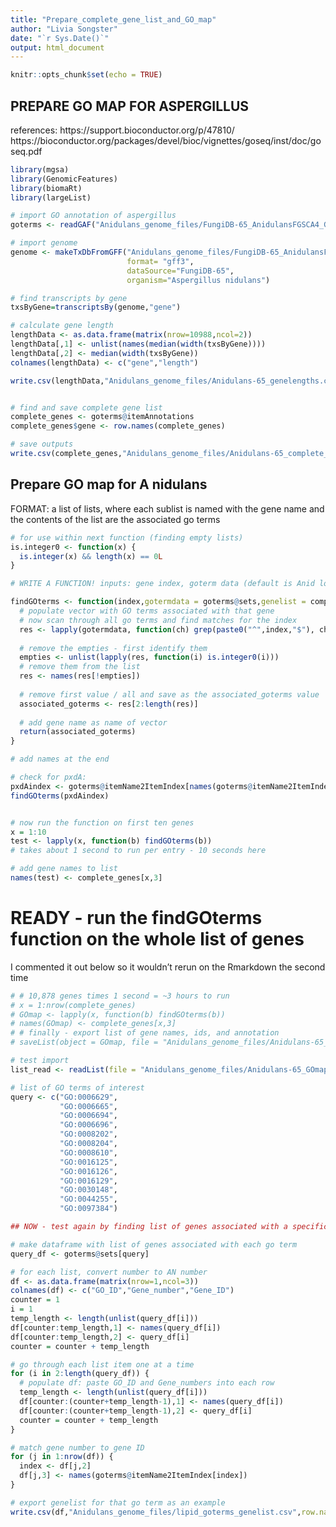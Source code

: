 ---
title: "Prepare_complete_gene_list_and_GO_map"
author: "Livia Songster"
date: "`r Sys.Date()`"
output: html_document
---

```{r setup, include=FALSE}
knitr::opts_chunk$set(echo = TRUE)
```

## PREPARE GO MAP FOR ASPERGILLUS
references:
https://support.bioconductor.org/p/47810/
https://bioconductor.org/packages/devel/bioc/vignettes/goseq/inst/doc/goseq.pdf
```{r import_libraries_and_data}
library(mgsa)
library(GenomicFeatures)
library(biomaRt)
library(largeList)

# import GO annotation of aspergillus
goterms <- readGAF("Anidulans_genome_files/FungiDB-65_AnidulansFGSCA4_GO.gaf")

# import genome
genome <- makeTxDbFromGFF("Anidulans_genome_files/FungiDB-65_AnidulansFGSCA4.gff",
                          format= "gff3",
                          dataSource="FungiDB-65",
                          organism="Aspergillus nidulans")

# find transcripts by gene
txsByGene=transcriptsBy(genome,"gene")

# calculate gene length
lengthData <- as.data.frame(matrix(nrow=10988,ncol=2))
lengthData[,1] <- unlist(names(median(width(txsByGene))))
lengthData[,2] <- median(width(txsByGene))
colnames(lengthData) <- c("gene","length")

write.csv(lengthData,"Anidulans_genome_files/Anidulans-65_genelengths.csv",row.names=FALSE)


# find and save complete gene list
complete_genes <- goterms@itemAnnotations
complete_genes$gene <- row.names(complete_genes)

# save outputs
write.csv(complete_genes,"Anidulans_genome_files/Anidulans-65_complete_gene_list.csv")
```
## Prepare GO map for A nidulans
FORMAT: a list of lists, where each sublist is named with the gene name and the contents of the list are the associated go terms
```{r prepare_GO_map}
# for use within next function (finding empty lists)
is.integer0 <- function(x) {
  is.integer(x) && length(x) == 0L
}

# WRITE A FUNCTION! inputs: gene index, goterm data (default is Anid loaded)

findGOterms <- function(index,gotermdata = goterms@sets,genelist = complete_genes){
  # populate vector with GO terms associated with that gene
  # now scan through all go terms and find matches for the index
  res <- lapply(gotermdata, function(ch) grep(paste0("^",index,"$"), ch))
  
  # remove the empties - first identify them
  empties <- unlist(lapply(res, function(i) is.integer0(i)))
  # remove them from the list
  res <- names(res[!empties])
  
  # remove first value / all and save as the associated_goterms value
  associated_goterms <- res[2:length(res)]
  
  # add gene name as name of vector
  return(associated_goterms)
}

# add names at the end

# check for pxdA:
pxdAindex <- goterms@itemName2ItemIndex[names(goterms@itemName2ItemIndex) == "AN1156"]
findGOterms(pxdAindex)


# now run the function on first ten genes
x = 1:10
test <- lapply(x, function(b) findGOterms(b))
# takes about 1 second to run per entry - 10 seconds here

# add gene names to list
names(test) <- complete_genes[x,3]
```

# READY - run the findGOterms function on the whole list of genes
I commented it out below so it wouldn't rerun on the Rmarkdown the second time

```{r reformat_go_terms_for_R}
# # 10,878 genes times 1 second = ~3 hours to run
# x = 1:nrow(complete_genes)
# GOmap <- lapply(x, function(b) findGOterms(b))
# names(GOmap) <- complete_genes[x,3]
# # finally - export list of gene names, ids, and annotation
# saveList(object = GOmap, file = "Anidulans_genome_files/Anidulans-65_GOmap.llo", append = FALSE, compress = TRUE)

```


``` {r test_GO_import}
# test import
list_read <- readList(file = "Anidulans_genome_files/Anidulans-65_GOmap.llo")

# list of GO terms of interest
query <- c("GO:0006629",
           "GO:0006665",
           "GO:0006694",
           "GO:0006696",
           "GO:0008202",
           "GO:0008204",
           "GO:0008610",
           "GO:0016125",
           "GO:0016126",
           "GO:0016129",
           "GO:0030148",
           "GO:0044255",
           "GO:0097384")

## NOW - test again by finding list of genes associated with a specific go term.

# make dataframe with list of genes associated with each go term
query_df <- goterms@sets[query]

# for each list, convert number to AN number
df <- as.data.frame(matrix(nrow=1,ncol=3))
colnames(df) <- c("GO_ID","Gene_number","Gene_ID")
counter = 1
i = 1
temp_length <- length(unlist(query_df[i]))
df[counter:temp_length,1] <- names(query_df[i])
df[counter:temp_length,2] <- query_df[i]
counter = counter + temp_length

# go through each list item one at a time
for (i in 2:length(query_df)) {
  # populate df: paste GO_ID and Gene_numbers into each row
  temp_length <- length(unlist(query_df[i]))
  df[counter:(counter+temp_length-1),1] <- names(query_df[i])
  df[counter:(counter+temp_length-1),2] <- query_df[i]
  counter = counter + temp_length
}

# match gene number to gene ID
for (j in 1:nrow(df)) {
  index <- df[j,2]
  df[j,3] <- names(goterms@itemName2ItemIndex[index])
}

# export genelist for that go term as an example
write.csv(df,"Anidulans_genome_files/lipid_goterms_genelist.csv",row.names=FALSE)

```

